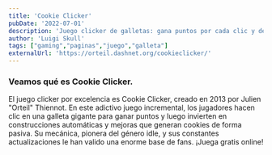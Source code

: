 ```yaml
---
title: 'Cookie Clicker'
pubDate: '2022-07-01'
description: 'Juego clicker de galletas: gana puntos por cada clic y desbloquea mejoras adictivas.'
author: 'Luigi Skull'
tags: ["gaming","paginas","juego","galleta"]
externalUrl: 'https://orteil.dashnet.org/cookieclicker/' 
---
```



### Veamos qué es Cookie Clicker.


El juego clicker por excelencia es Cookie Clicker, creado en 2013 por Julien "Orteil" Thiennot. En este adictivo juego incremental, los jugadores hacen clic en una galleta gigante para ganar puntos y luego invierten en construcciones automáticas y mejoras que generan cookies de forma pasiva. Su mecánica, pionera del género idle, y sus constantes actualizaciones le han valido una enorme base de fans. ¡Juega gratis online!

